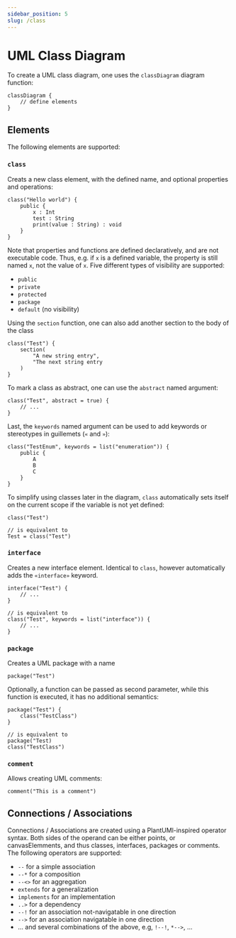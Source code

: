 ```yaml
---
sidebar_position: 5
slug: /class
---
```


# UML Class Diagram
To create a UML class diagram, one uses the `classDiagram` diagram function:
```
classDiagram {
    // define elements
}
```

## Elements
The following elements are supported:
### `class`
Creats a new class element, with the defined name, and optional properties and operations:
```
class("Hello world") {
    public {
        x : Int
        test : String
        print(value : String) : void
    }
}
```
Note that properties and functions are defined declaratively, and are not executable code.
Thus, e.g. if `x` is a defined variable, the property is still named `x`, not the value of `x`.
Five different types of visibility are supported:
- `public`
- `private`
- `protected`
- `package`
- `default` (no visibility)

Using the `section` function, one can also add another section to the body of the class
```
class("Test") {
    section(
        "A new string entry",
        "The next string entry
    )
}
```
To mark a class as abstract, one can use the `abstract` named argument:
```
class("Test", abstract = true) {
    // ...
}
```
Last, the `keywords` named argument can be used to add keywords or stereotypes in guillemets (`«` and `»`):
```
class("TestEnum", keywords = list("enumeration")) {
    public {
        A
        B
        C
    }
}
```
To simplify using classes later in the diagram, `class` automatically sets itself on the current scope if the variable is not yet defined:
```
class("Test")

// is equivalent to
Test = class("Test")
```

### `interface`
Creates a new interface element.
Identical to `class`, however automatically adds the `«interface»` keyword.
```
interface("Test") {
    // ...
}

// is equivalent to
class("Test", keywords = list("interface")) {
    // ...
}
```

### `package`
Creates a UML package with a name
```
package("Test")
```
Optionally, a function can be passed as second parameter, while this function is executed, it has no additional semantics:
```
package("Test") {
    class("TestClass")
}

// is equivalent to
package("Test)
class("TestClass")
```

### `comment`
Allows creating UML comments:
```
comment("This is a comment")
```

## Connections / Associations
Connections / Associations are created using a PlantUMl-inspired operator syntax.
Both sides of the operand can be either points, or canvasElemments, and thus classes, interfaces, packages or comments.
The following operators are supported:
- `--` for a simple association
- `--*` for a composition
- `--<>` for an aggregation
- `extends` for a generalization
- `implements` for an implementation
- `..>` for a dependency
- `--!` for an association not-navigatable in one direction
- `-->` for an association navigatable in one direction
- ... and several combinations of the above, e.g, `!--!`, `*-->`, ...
